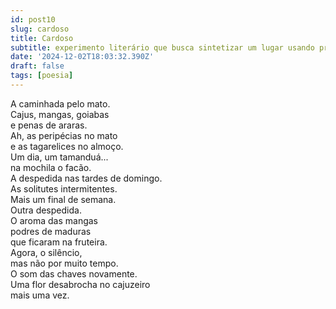 ```yaml
---
id: post10
slug: cardoso
title: Cardoso
subtitle: experimento literário que busca sintetizar um lugar usando predominantemente sintagmas nominais
date: '2024-12-02T18:03:32.390Z'
draft: false
tags: [poesia]
---
```


A caminhada pelo mato.  
Cajus, mangas, goiabas  
e penas de araras.  
Ah, as peripécias no mato  
e as tagarelices no almoço.  
Um dia, um tamanduá...  
na mochila o facão.  
A despedida nas tardes de domingo.  
As solitutes intermitentes.  
Mais um final de semana.  
Outra despedida.  
O aroma das mangas  
podres de maduras  
que ficaram na fruteira.  
Agora, o silêncio,  
mas não por muito tempo.  
O som das chaves novamente.  
Uma flor desabrocha no cajuzeiro  
mais uma vez.  
